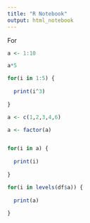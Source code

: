 ```yaml
---
title: "R Notebook"
output: html_notebook
---
```


For
```r

a <- 1:10

a*5

for(i in 1:5) {
  
  print(i^3)
  
}

a <- c(1,2,3,4,6)

a <- factor(a)


for(i in a) {
  
  print(i)
  
}  

for(i in levels(df$a)) {
  
  print(a)
  
}



```



























